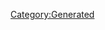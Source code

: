 {{Texts/Music
 |ID=118
 |MusicName=いけないボーダーライン Another ver.
 |OfficialName=いけないボーダーライン
 |VocalName=ワルキューレ　美雲ΔJUNNA フレイアΔ鈴木みのり カナメΔ安野希世乃 レイナΔ東山奈央 マキナΔ西田望見
 |VocalNameLF=ワルキューレ　美雲ΔJUNNA　フレイアΔ鈴木みのり
カナメΔ安野希世乃　レイナΔ東山奈央　マキナΔ西田望見
 |Description=作品：マクロスΔ

歌手：ワルキューレ
　　　美雲ΔJUNNA　フレイアΔ鈴木みのり
　　　カナメΔ安野希世乃　レイナΔ東山奈央
　　　マキナΔ西田望見

作詞：西直紀
作曲：コモリタミノル
 |BuyURL=https://recochoku.jp/song/S1002571428/
 |StoryDesc=
 |StoryTitle=
 |BannerId=4
 |AnmStoreURL=https://anime.dmkt-sp.jp/animestore/ci_pc?workId=20867
}}
[[Category:Generated]]
